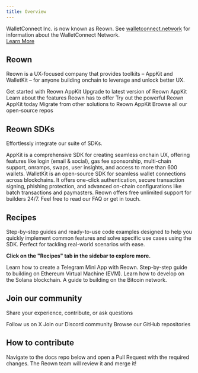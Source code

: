```yaml
---
title: Overview
---
```


<Card horizontal>
  <div className="flex flex-col sm:flex-row items-start sm:items-center justify-between gap-4 sm:gap-8">
    <div className="flex-1">
      WalletConnect Inc. is now known as Reown. See <a href="https://walletconnect.network" className="underline">walletconnect.network</a> for information about the WalletConnect Network.
    </div>
    <div className="w-full sm:w-auto">
      <a href="https://reown.com/blog/walletconnect-is-now-reown" className="w-full sm:w-auto px-3 py-1 text-sm font-medium text-white bg-green-600 rounded-md hover:bg-green-700 whitespace-nowrap inline-block text-center">Learn More</a>
    </div>
  </div>
</Card>

## Reown
Reown is a UX-focused company that provides toolkits – AppKit and WalletKit – for anyone building onchain to leverage and unlock better UX.

<CardGroup cols={2}>
  <Card title="Get Started" icon="rocket" href="/appkit/overview">
    Get started with Reown AppKit
  </Card>

  <Card title="Upgrade to Reown" icon="arrow-up" href="/appkit/upgrade/from-w3m-to-reown">
    Upgrade to latest version of Reown AppKit
  </Card>

  <Card title="Features" icon="list-check" href="/appkit/features/">
    Learn about the features Reown has to offer
  </Card>

  <Card title="Try AppKit Demo" icon="flask" href="https://demo.reown.com/?utm_source=navbar&utm_medium=docs&utm_campaign=backlinks">
    Try out the powerful Reown AppKit today
  </Card>

  <Card title="Migrate from Alternatives" icon="arrows-spin" href="/appkit/migration/">
    Migrate from other solutions to Reown AppKit
  </Card>

  <Card title="Browse our repositories" icon="github" href="https://github.com/reown-com">
    Browse all our open-source repos
  </Card>
</CardGroup>



## Reown SDKs

Effortlessly integrate our suite of SDKs. 

<CardGroup cols={2}>
  <Card title="AppKit" icon="cubes" href="/appkit/overview">
    AppKit is a comprehensive SDK for creating seamless onchain UX, offering features like login (email & social), 
    gas fee sponsorship, multi-chain support, onramps, swaps, user insights, and access to more than 600 wallets.
  </Card>

  <Card title="WalletKit" icon="wallet" href="/walletkit/overview">
    WalletKit is an open-source SDK for seamless wallet connections across blockchains. 
    It offers one-click authentication, secure transaction signing, phishing protection, 
    and advanced on-chain configurations like batch transactions and paymasters.
  </Card>
</CardGroup>


<Card title="Get Support" icon="discord" href="https://discord.com/invite/kdTQHQ6AFQ">
  Reown offers free unlimited support for builders 24/7. Feel free to read our FAQ or get in touch.
</Card>

## Recipes

Step-by-step guides and ready-to-use code examples designed to help you quickly implement common features and solve specific use cases using the SDK. Perfect for tackling real-world scenarios with ease.

**Click on the "Recipes" tab in the sidebar to explore more.**

<CardGroup cols={2}>
  <Card title="Build a Telegram Mini App" icon="telegram" href="/appkit/recipes/telegram-mini-app">
    Learn how to create a Telegram Mini App with Reown.
  </Card>

  <Card title="How to Build on EVM" icon="ethereum" href="/appkit/recipes/wagmi-send-transaction">
    Step-by-step guide to building on Ethereum Virtual Machine (EVM).
  </Card>

  <Card title="How to Build on Solana" icon="coins" href="/appkit/recipes/solana-send-transaction">
    Learn how to develop on the Solana blockchain.
  </Card>

  <Card title="How to Build on Bitcoin" icon="bitcoin" href="/appkit/recipes/bitcoin-send-transaction">
    A guide to building on the Bitcoin network.
  </Card>
</CardGroup>


## Join our community

Share your experience, contribute, or ask questions

<CardGroup cols={3}>
  <Card title="X" icon="twitter" href="https://x.com/reowncom">
    Follow us on X
  </Card>

  <Card title="Discord" icon="discord" href="https://discord.com/invite/kdTQHQ6AFQ">
    Join our Discord community
  </Card>

  <Card title="GitHub" icon="github" href="https://github.com/reown-com">
    Browse our GitHub repositories
  </Card>

</CardGroup>



## How to contribute
<Info>
  Navigate to the docs repo below and open a Pull Request with the required changes. The Reown team will review it and merge it!
  <Card title="Docs Repo" href="https://github.com/reown-com/reown-docs/" horizontal />
</Info>
